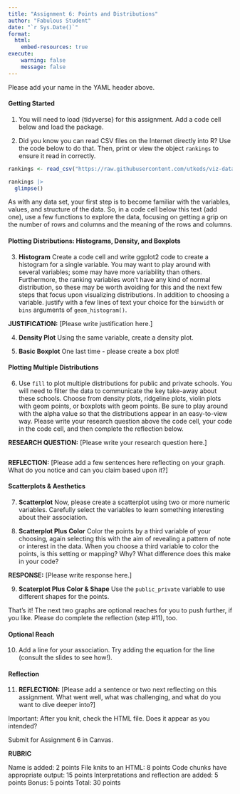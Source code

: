 ```yaml
---
title: "Assignment 6: Points and Distributions"
author: "Fabulous Student"
date: "`r Sys.Date()`"
format:
  html:
    embed-resources: true
execute:
    warning: false
    message: false
---
```


Please add your name in the YAML header above. 

#### Getting Started
1. You will need to load {tidyverse} for this assignment. Add a code cell below and load the package.

2. Did you know you can read CSV files on the Internet directly into R? Use the code below to do that. Then, print or view the object `rankings` to ensure it read in correctly.

```r
rankings <- read_csv("https://raw.githubusercontent.com/utkeds/viz-data-using-r/main/week-6/us-news-rankings-2020-processed.csv")

rankings |> 
  glimpse()
```
As with any data set, your first step is to become familiar with the variables, values, and structure of the data. So, in a code cell below this text (add one), use a few functions to explore the data, focusing on getting a grip on the number of rows and columns and the meaning of the rows and columns. 

#### Plotting Distributions: Histograms, Density, and Boxplots

3. **Histogram** Create a code cell and write ggplot2 code to create a histogram for a single variable. You may want to play around with several variables; some may have more variability than others. Furthermore, the ranking variables won't have any kind of normal distribution, so these may be worth avoiding for this and the next few steps that focus upon visualizing distributions. In addition to choosing a variable. justify with a few lines of text your choice for the `binwidth` or `bins` arguments of `geom_histogram()`. 

**JUSTIFICATION:** [Please write justification here.]

4. **Density Plot** Using the same variable, create a density plot. 

5. **Basic Boxplot** One last time - please create a box plot!

#### Plotting Multiple Distributions

6. Use `fill` to plot multiple distributions for public and private schools. You will need to filter the data to communicate the key take-away about these schools. Choose from density plots, ridgeline plots, violin plots with geom points, or boxplots with geom points. Be sure to play around with the alpha value so that the distributions appear in an easy-to-view way. Please write your research question above the code cell, your code in the code cell, and then complete the reflection below.

**RESEARCH QUESTION:** [Please write your research question here.]

```r


```

**REFLECTION:** [Please add a few sentences here reflecting on your graph. What do you notice and can you claim based upon it?]

#### Scatterplots & Aesthetics

7. **Scatterplot** Now, please create a scatterplot using two or more numeric variables. Carefully select the variables to learn something interesting about their association.


8. **Scatterplot Plus Color** Color the points by a third variable of your choosing, again selecting this with the aim of revealing a pattern of note or interest in the data. When you choose a third variable to color the points, is this setting or mapping? Why? What difference does this make in your code?

**RESPONSE:** [Please write response here.]

9. **Scaterplot Plus Color & Shape** Use the `public_private` variable to use different shapes for the points.

That's it! The next two graphs are optional reaches for you to push further, if you like. Please do complete the reflection (step #11), too.

#### Optional Reach

10. Add a line for your association. Try adding the equation for the line (consult the slides to see how!).

#### Reflection

11. **REFLECTION:** [Please add a sentence or two next reflecting on this assignment. What went well, what was challenging, and what do you want to dive deeper into?]

Important: After you knit, check the HTML file. Does it appear as you intended?

Submit for Assignment 6 in Canvas. 

**RUBRIC**

Name is added: 2 points
File knits to an HTML: 8 points
Code chunks have appropriate output: 15 points
Interpretations and reflection are added: 5 points
Bonus: 5 points
Total: 30 points